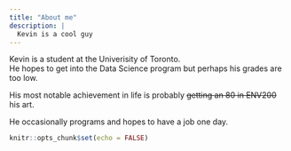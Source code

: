 ```yaml
---
title: "About me"
description: |
  Kevin is a cool guy
---
```


Kevin is a student at the Univerisity of Toronto.<br>
He hopes to get into the Data Science program but perhaps his grades are too low.<br>

His most notable achievement in life is probably ~~getting an 80 in ENV200~~ his art.

He occasionally programs and hopes to have a job one day.

```r
knitr::opts_chunk$set(echo = FALSE)
```


